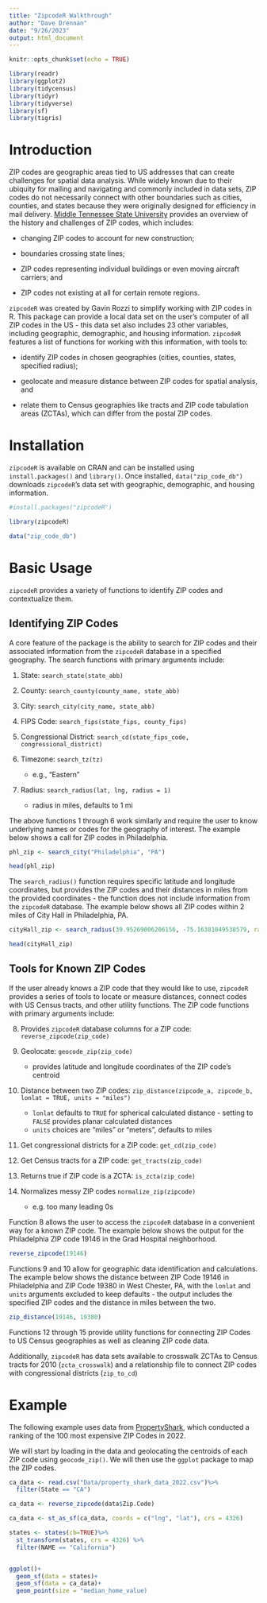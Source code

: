 ```yaml
---
title: "ZipcodeR Walkthrough"
author: "Dave Drennan"
date: "9/26/2023"
output: html_document
---
```


```r
knitr::opts_chunk$set(echo = TRUE)
```

```r

library(readr)
library(ggplot2)
library(tidycensus)
library(tidyr)
library(tidyverse)
library(sf)
library(tigris)

```

# Introduction

ZIP codes are geographic areas tied to US addresses that can create challenges for spatial data analysis. While widely known due to their ubiquity for mailing and navigating and commonly included in data sets, ZIP codes do not necessarily connect with other boundaries such as cities, counties, and states because they were originally designed for efficiency in mail delivery. [Middle Tennessee State University](https://www.mtsu.edu/datascience/blog/post/71/what-should-every-data-scientist-know-when-working-with-zip-codes_) provides an overview of the history and challenges of ZIP codes, which includes:

* changing ZIP codes to account for new construction;

* boundaries crossing state lines;

* ZIP codes representing individual buildings or even moving aircraft carriers; and

* ZIP codes not existing at all for certain remote regions.

`zipcodeR` was created by Gavin Rozzi to simplify working with ZIP codes in R. This package can provide a local data set on the user's computer of all ZIP codes in the US - this data set also includes 23 other variables, including geographic, demographic, and housing information. `zipcodeR`  features a list of functions for working with this information, with tools to:

* identify ZIP codes in chosen geographies (cities, counties, states, specified radius);

* geolocate and measure distance between ZIP codes for spatial analysis, and 

* relate them to Census geographies like tracts and ZIP code tabulation areas (ZCTAs), which can differ from the postal ZIP codes.


# Installation

`zipcodeR` is available on CRAN and can be installed using `install.packages()` and `library()`. Once installed, `data("zip_code_db")` downloads `zipcodeR`'s data set with geographic, demographic, and housing information.

```r
#install.packages("zipcodeR")

library(zipcodeR)

data("zip_code_db")
```
# Basic Usage

`zipcodeR` provides a variety of functions to identify ZIP codes and contextualize them. 

## Identifying ZIP Codes
A core feature of the package is the ability to search for ZIP codes and their associated information from the `zipcodeR` database in a specified geography. The search functions with primary arguments include:

1. State: `search_state(state_abb)`

2. County: `search_county(county_name, state_abb)`

3. City: `search_city(city_name, state_abb)`

4. FIPS Code: `search_fips(state_fips, county_fips)`

5. Congressional District: `search_cd(state_fips_code, congressional_district)`

6. Timezone: `search_tz(tz)` 
    + e.g., "Eastern"

7. Radius: `search_radius(lat, lng, radius = 1)`
    + radius in miles, defaults to 1 mi

The above functions 1 through 6 work similarly and require the user to know underlying names or codes for the geography of interest. The example below shows a call for ZIP codes in Philadelphia.

```r

phl_zip <- search_city("Philadelphia", "PA")

head(phl_zip)

```

The `search_radius()` function requires specific latitude and longitude coordinates, but provides the ZIP codes and their distances in miles from the provided coordinates - the function does not include information from the `zipcodeR` database. The example below shows all ZIP codes within 2 miles of City Hall in Philadelphia, PA.

```r

cityHall_zip <- search_radius(39.95269006206156, -75.16381049538579, radius = 2)

head(cityHall_zip)

```

## Tools for Known ZIP Codes

If the user already knows a ZIP code that they would like to use, `zipcodeR` provides a series of tools to locate or measure distances, connect codes with US Census tracts, and other utility functions. The ZIP code functions with primary arguments include:

8. Provides `zipcodeR` database columns for a ZIP code: `reverse_zipcode(zip_code)`

9. Geolocate: `geocode_zip(zip_code)` 
    + provides latitude and longitude coordinates of the ZIP code's centroid

11. Distance between two ZIP codes: `zip_distance(zipcode_a, zipcode_b, lonlat = TRUE, units = "miles")`
    + `lonlat` defaults to `TRUE` for spherical calculated distance - setting to `FALSE` provides planar calculated distances
    + `units` choices are "miles" or "meters", defaults to miles

12. Get congressional districts for a ZIP code: `get_cd(zip_code)`

13. Get Census tracts for a ZIP code: `get_tracts(zip_code)`

14. Returns true if ZIP code is a ZCTA: `is_zcta(zip_code)`

15. Normalizes messy ZIP codes `normalize_zip(zipcode)`
    + e.g. too many leading 0s
    
Function 8 allows the user to access the `zipcodeR` database in a convenient way for a known ZIP code. The example below shows the output for the Philadelphia ZIP code 19146 in the Grad Hospital neighborhood.

```r

reverse_zipcode(19146)

```
Functions 9 and 10 allow for geographic data identification and calculations. The example below shows the distance between ZIP Code 19146 in Philadelphia and ZIP Code 19380 in West Chester, PA, with the `lonlat` and `units` arguments excluded to keep defaults - the output includes the specified ZIP codes and the distance in miles between the two.

```r

zip_distance(19146, 19380)

```

Functions 12 through 15 provide utility functions for connecting ZIP Codes to US Census geographies as well as cleaning ZIP code data. 

Additionally, `zipcodeR` has data sets available to crosswalk ZCTAs to Census tracts for 2010 (`zcta_crosswalk`) and a relationship file to connect ZIP codes with congressional districts (`zip_to_cd`)

# Example

The following example uses data from [PropertyShark](https://www.propertyshark.com/Real-Estate-Reports/most-expensive-zip-codes-in-the-us/), which conducted a ranking of the 100 most expensive ZIP Codes in 2022.

We will start by loading in the data and geolocating the centroids of each ZIP code using `geocode_zip()`. We will then use the `ggplot` package to map the ZIP codes.

```r

ca_data <- read.csv("Data/property_shark_data_2022.csv")%>%
  filter(State == "CA")

ca_data <- reverse_zipcode(data$Zip.Code)

ca_data <- st_as_sf(ca_data, coords = c("lng", "lat"), crs = 4326)

states <- states(cb=TRUE)%>%
  st_transform(states, crs = 4326) %>%
  filter(NAME == "California")


ggplot()+
  geom_sf(data = states)+
  geom_sf(data = ca_data)+
  geom_point(size = "median_home_value)
  



```

